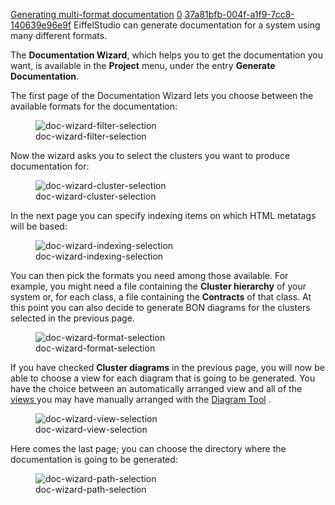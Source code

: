 [[Property:title|Generating multi-format documentation]]
[[Property:weight|0]]
[[Property:uuid|37a81bfb-004f-a1f9-7cc8-140639e96e9f]]
EiffelStudio can generate documentation for a system using many different formats.

The '''Documentation Wizard''', which helps you to get the documentation you want, is available in the '''Project''' menu, under the entry '''Generate Documentation'''. 

The first page of the Documentation Wizard lets you choose between the available formats for the documentation:

[[Image:doc-wizard-filter-selection]]  

{{tip|The nicest output is produced by the '''html-stylesheet''' format. }}

Now the wizard asks you to select the clusters you want to produce documentation for:

[[Image:doc-wizard-cluster-selection]]  

In the next page you can specify indexing items on which HTML metatags will be based:

[[Image:doc-wizard-indexing-selection]]  

{{note|This page is only available for HTML documentation. }}

You can then pick the formats you need among those available. For example, you might need a file containing the '''Cluster hierarchy''' of your system or, for each class, a file containing the '''Contracts''' of that class. At this point you can also decide to generate BON diagrams for the clusters selected in the previous page. 

[[Image:doc-wizard-format-selection]]  

If you have checked '''Cluster diagrams''' in the previous page, you will now be able to choose a view for each diagram that is going to be generated. You have the choice between an automatically arranged view and all of the [[Views|views ]] you may have manually arranged with the [[Diagram tool|Diagram Tool]] . 

[[Image:doc-wizard-view-selection]]  

{{note|Cluster diagrams are only available for HTML documentation. }}

Here comes the last page; you can choose the directory where the documentation is going to be generated:

[[Image:doc-wizard-path-selection]]  

{{seealso|<br/>
[[Generating XMI documentation|Generating XMI documentation]]  }}




